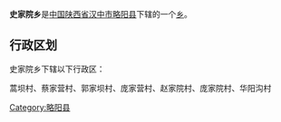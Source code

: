 {{中国乡级行政区
|行政区全称 = 史家院乡
|景观照片文件名 = 
|景观照片描述 = 
|汉语拼音 =
|其他语言 = 
|其他语言名称 = 
|位置图文件名 = 
|位置图描述 = 
|自定义图片=
|上级行政区 = [[陕西省|陕西省]][[汉中市|汉中市]][[略阳县|略阳县]]
|行政区类别 = [[乡级行政区|乡]]
|行政区划代码 = 
|行政区划 = 
|村委会 = 
|居委会 = 
|建置时间 = 
|领导职位 = 
|领导名称 = 
|政府驻地 = 
|毗邻 = 
|地理坐标 = 
|总面积 = 
|总人口 = 
|户籍人口 = 
|户籍人口年份 = 
|常住人口 = 
|常住人口年份 = 
|人口密度 = 
|GDP = 
|邮政编码 = 
|电话区号 = 
|官方网站 = 
|网站名称 = 
}}
'''史家院乡'''是[[中华人民共和国|中国]][[陕西省|陕西省]][[汉中市|汉中市]][[略阳县|略阳县]]下辖的一个[[乡级行政区|乡]]。

== 行政区划 ==
史家院乡下辖以下行政区：

蒿坝村、蔡家营村、郭家坝村、庞家营村、赵家院村、庞家院村、华阳沟村

{{陕西小作品}}
{{略阳县行政区划}}

[[Category:略阳县|Category:略阳县]]